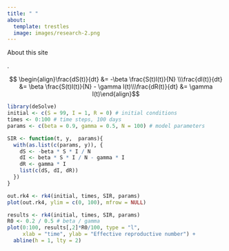 ```yaml
---
title: " "
about:
  template: trestles
  image: images/research-2.png
---
```


About this site

.

$$ \begin{align}\frac{dS(t)}{dt} &= -\beta \frac{S(t)I(t)}{N} \\\frac{dI(t)}{dt} &= \beta \frac{S(t)I(t)}{N} - \gamma I(t)\\\frac{dR(t)}{dt} &= \gamma I(t)\end{align}$$

```r
library(deSolve)
initial <- c(S = 99, I = 1, R = 0) # initial conditions 
times <- 0:100 # time steps, 100 days
params <- c(beta = 0.9, gamma = 0.5, N = 100) # model parameters 

SIR <- function(t, y,  params){
  with(as.list(c(params, y)), {
    dS <- -beta * S * I / N 
    dI <- beta * S * I / N - gamma * I
    dR <- gamma * I
    list(c(dS, dI, dR))
  })
}

out.rk4 <- rk4(initial, times, SIR, params) 
plot(out.rk4, ylim = c(0, 100), mfrow = NULL)
```

```r
results <- rk4(initial, times, SIR, params)
R0 <- 0.2 / 0.5 # beta / gamma 
plot(0:100, results[,2]*R0/100, type = "l",
     xlab = "time", ylab = "Effective reproductive number") + 
  abline(h = 1, lty = 2)
```
